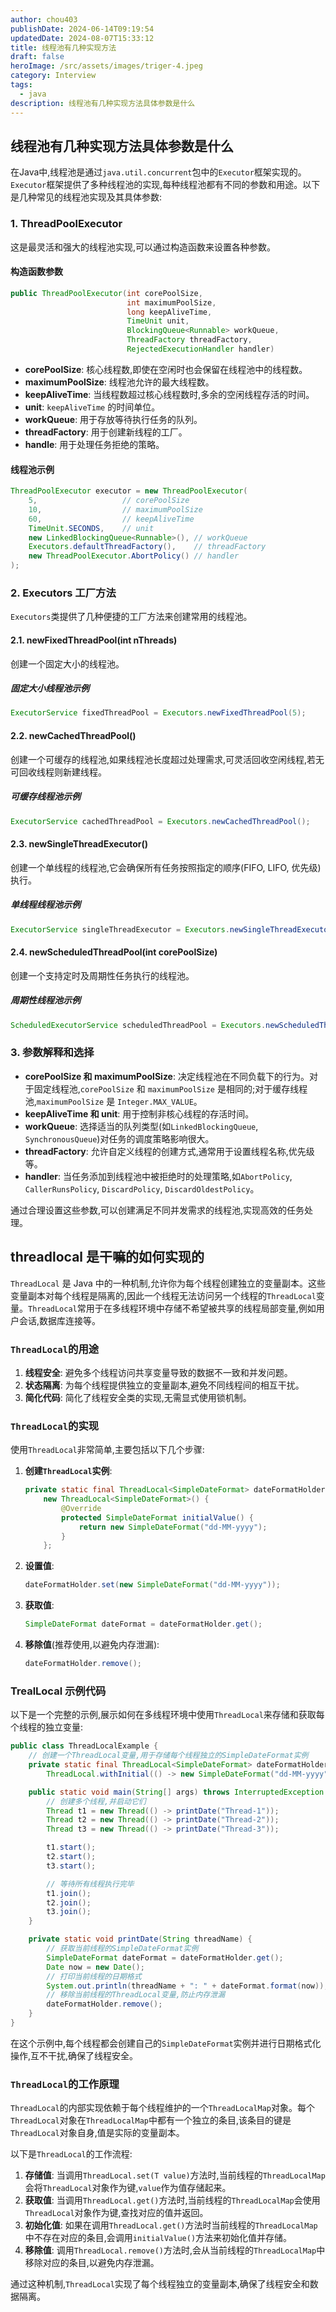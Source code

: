 ```yaml
---
author: chou403
publishDate: 2024-06-14T09:19:54
updatedDate: 2024-08-07T15:33:12
title: 线程池有几种实现方法
draft: false
heroImage: /src/assets/images/triger-4.jpeg
category: Interview
tags:
  - java
description: 线程池有几种实现方法具体参数是什么
---
```


## 线程池有几种实现方法具体参数是什么

在Java中,线程池是通过`java.util.concurrent`包中的`Executor`框架实现的。`Executor`框架提供了多种线程池的实现,每种线程池都有不同的参数和用途。以下是几种常见的线程池实现及其具体参数:

### 1. ThreadPoolExecutor

这是最灵活和强大的线程池实现,可以通过构造函数来设置各种参数。

#### 构造函数参数

```java
public ThreadPoolExecutor(int corePoolSize,
                          int maximumPoolSize,
                          long keepAliveTime,
                          TimeUnit unit,
                          BlockingQueue<Runnable> workQueue,
                          ThreadFactory threadFactory,
                          RejectedExecutionHandler handler)
```

- **corePoolSize**: 核心线程数,即使在空闲时也会保留在线程池中的线程数。
- **maximumPoolSize**: 线程池允许的最大线程数。
- **keepAliveTime**: 当线程数超过核心线程数时,多余的空闲线程存活的时间。
- **unit**: `keepAliveTime` 的时间单位。
- **workQueue**: 用于存放等待执行任务的队列。
- **threadFactory**: 用于创建新线程的工厂。
- **handle**: 用于处理任务拒绝的策略。

#### 线程池示例

```java
ThreadPoolExecutor executor = new ThreadPoolExecutor(
    5,                   // corePoolSize
    10,                  // maximumPoolSize
    60,                  // keepAliveTime
    TimeUnit.SECONDS,    // unit
    new LinkedBlockingQueue<Runnable>(), // workQueue
    Executors.defaultThreadFactory(),    // threadFactory
    new ThreadPoolExecutor.AbortPolicy() // handler
);
```

### 2. Executors 工厂方法

`Executors`类提供了几种便捷的工厂方法来创建常用的线程池。

#### 2.1. newFixedThreadPool(int nThreads)

创建一个固定大小的线程池。

##### 固定大小线程池示例

```java
ExecutorService fixedThreadPool = Executors.newFixedThreadPool(5);
```

#### 2.2. newCachedThreadPool()

创建一个可缓存的线程池,如果线程池长度超过处理需求,可灵活回收空闲线程,若无可回收线程则新建线程。

##### 可缓存线程池示例

```java
ExecutorService cachedThreadPool = Executors.newCachedThreadPool();
```

#### 2.3. newSingleThreadExecutor()

创建一个单线程的线程池,它会确保所有任务按照指定的顺序(FIFO, LIFO, 优先级)执行。

##### 单线程线程池示例

```java
ExecutorService singleThreadExecutor = Executors.newSingleThreadExecutor();
```

#### 2.4. newScheduledThreadPool(int corePoolSize)

创建一个支持定时及周期性任务执行的线程池。

##### 周期性线程池示例

```java
ScheduledExecutorService scheduledThreadPool = Executors.newScheduledThreadPool(5);
```

### 3. 参数解释和选择

- **corePoolSize 和 maximumPoolSize**: 决定线程池在不同负载下的行为。对于固定线程池,`corePoolSize` 和 `maximumPoolSize` 是相同的;对于缓存线程池,`maximumPoolSize` 是 `Integer.MAX_VALUE`。
- **keepAliveTime 和 unit**: 用于控制非核心线程的存活时间。
- **workQueue**: 选择适当的队列类型(如`LinkedBlockingQueue`, `SynchronousQueue`)对任务的调度策略影响很大。
- **threadFactory**: 允许自定义线程的创建方式,通常用于设置线程名称,优先级等。
- **handler**: 当任务添加到线程池中被拒绝时的处理策略,如`AbortPolicy`, `CallerRunsPolicy`, `DiscardPolicy`, `DiscardOldestPolicy`。

通过合理设置这些参数,可以创建满足不同并发需求的线程池,实现高效的任务处理。

## threadlocal 是干嘛的如何实现的

`ThreadLocal` 是 Java 中的一种机制,允许你为每个线程创建独立的变量副本。这些变量副本对每个线程是隔离的,因此一个线程无法访问另一个线程的`ThreadLocal`变量。`ThreadLocal`常用于在多线程环境中存储不希望被共享的线程局部变量,例如用户会话,数据库连接等。

### `ThreadLocal`的用途

1. **线程安全**: 避免多个线程访问共享变量导致的数据不一致和并发问题。
2. **状态隔离**: 为每个线程提供独立的变量副本,避免不同线程间的相互干扰。
3. **简化代码**: 简化了线程安全类的实现,无需显式使用锁机制。

### `ThreadLocal`的实现

使用`ThreadLocal`非常简单,主要包括以下几个步骤:

1. **创建`ThreadLocal`实例**:

   ```java
   private static final ThreadLocal<SimpleDateFormat> dateFormatHolder =
       new ThreadLocal<SimpleDateFormat>() {
           @Override
           protected SimpleDateFormat initialValue() {
               return new SimpleDateFormat("dd-MM-yyyy");
           }
       };
   ```

2. **设置值**:

   ```java
   dateFormatHolder.set(new SimpleDateFormat("dd-MM-yyyy"));
   ```

3. **获取值**:

   ```java
   SimpleDateFormat dateFormat = dateFormatHolder.get();
   ```

4. **移除值**(推荐使用,以避免内存泄漏):

   ```java
   dateFormatHolder.remove();
   ```

### TrealLocal 示例代码

以下是一个完整的示例,展示如何在多线程环境中使用`ThreadLocal`来存储和获取每个线程的独立变量:

```java
public class ThreadLocalExample {
    // 创建一个ThreadLocal变量,用于存储每个线程独立的SimpleDateFormat实例
    private static final ThreadLocal<SimpleDateFormat> dateFormatHolder =
        ThreadLocal.withInitial(() -> new SimpleDateFormat("dd-MM-yyyy"));

    public static void main(String[] args) throws InterruptedException {
        // 创建多个线程,并启动它们
        Thread t1 = new Thread(() -> printDate("Thread-1"));
        Thread t2 = new Thread(() -> printDate("Thread-2"));
        Thread t3 = new Thread(() -> printDate("Thread-3"));

        t1.start();
        t2.start();
        t3.start();

        // 等待所有线程执行完毕
        t1.join();
        t2.join();
        t3.join();
    }

    private static void printDate(String threadName) {
        // 获取当前线程的SimpleDateFormat实例
        SimpleDateFormat dateFormat = dateFormatHolder.get();
        Date now = new Date();
        // 打印当前线程的日期格式
        System.out.println(threadName + ": " + dateFormat.format(now));
        // 移除当前线程的ThreadLocal变量,防止内存泄漏
        dateFormatHolder.remove();
    }
}
```

在这个示例中,每个线程都会创建自己的`SimpleDateFormat`实例并进行日期格式化操作,互不干扰,确保了线程安全。

### `ThreadLocal`的工作原理

`ThreadLocal`的内部实现依赖于每个线程维护的一个`ThreadLocalMap`对象。每个`ThreadLocal`对象在`ThreadLocalMap`中都有一个独立的条目,该条目的键是`ThreadLocal`对象自身,值是实际的变量副本。

以下是`ThreadLocal`的工作流程:

1. **存储值**: 当调用`ThreadLocal.set(T value)`方法时,当前线程的`ThreadLocalMap`会将`ThreadLocal`对象作为键,`value`作为值存储起来。
2. **获取值**: 当调用`ThreadLocal.get()`方法时,当前线程的`ThreadLocalMap`会使用`ThreadLocal`对象作为键,查找对应的值并返回。
3. **初始化值**: 如果在调用`ThreadLocal.get()`方法时当前线程的`ThreadLocalMap`中不存在对应的条目,会调用`initialValue()`方法来初始化值并存储。
4. **移除值**: 调用`ThreadLocal.remove()`方法时,会从当前线程的`ThreadLocalMap`中移除对应的条目,以避免内存泄漏。

通过这种机制,`ThreadLocal`实现了每个线程独立的变量副本,确保了线程安全和数据隔离。
